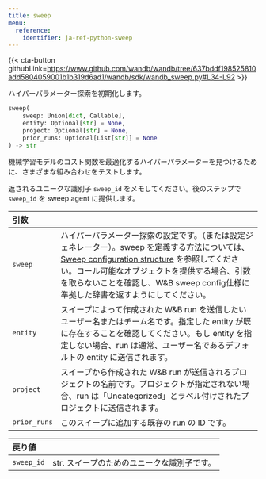 ```yaml
---
title: sweep
menu:
  reference:
    identifier: ja-ref-python-sweep
---
```


{{< cta-button githubLink=https://www.github.com/wandb/wandb/tree/637bddf198525810add5804059001b1b319d6ad1/wandb/sdk/wandb_sweep.py#L34-L92 >}}

ハイパーパラメーター探索を初期化します。

```python
sweep(
    sweep: Union[dict, Callable],
    entity: Optional[str] = None,
    project: Optional[str] = None,
    prior_runs: Optional[List[str]] = None
) -> str
```

機械学習モデルのコスト関数を最適化するハイパーパラメーターを見つけるために、さまざまな組み合わせをテストします。

返されるユニークな識別子 `sweep_id` をメモしてください。後のステップで `sweep_id` を sweep agent に提供します。

| 引数 |  |
| :--- | :--- |
|  `sweep` |  ハイパーパラメーター探索の設定です。（または設定ジェネレーター）。sweep を定義する方法については、[Sweep configuration structure](https://docs.wandb.ai/guides/sweeps/define-sweep-configuration) を参照してください。コール可能なオブジェクトを提供する場合、引数を取らないことを確認し、W&B sweep config仕様に準拠した辞書を返すようにしてください。|
|  `entity` |  スイープによって作成された W&B run を送信したいユーザー名またはチーム名です。指定した entity が既に存在することを確認してください。もし entity を指定しない場合、run は通常、ユーザー名であるデフォルトの entity に送信されます。 |
|  `project` |  スイープから作成された W&B run が送信されるプロジェクトの名前です。プロジェクトが指定されない場合、run は「Uncategorized」とラベル付けされたプロジェクトに送信されます。 |
|  `prior_runs` |  このスイープに追加する既存の run の ID です。 |

| 戻り値 |  |
| :--- | :--- |
|  `sweep_id` |  str. スイープのためのユニークな識別子です。|